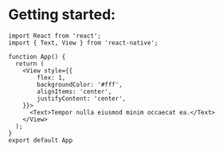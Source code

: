 # Getting started:

```JS
import React from 'react';
import { Text, View } from 'react-native';

function App() {
  return (
    <View style={{
        flex: 1,
        backgroundColor: '#fff',
        alignItems: 'center',
        justifyContent: 'center',
    }}>
      <Text>Tempor nulla eiusmod minim occaecat ea.</Text>
    </View>
  );
}
export default App
```
